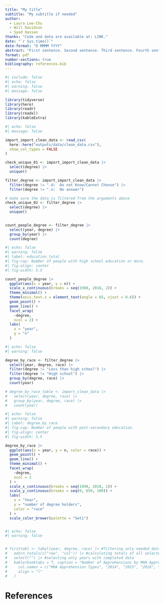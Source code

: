 ```yaml
---
title: "My title"
subtitle: "My subtitle if needed"
author: 
  - Laura Lee-Chu
  - Will Davidson
  - Syed Hassan
thanks: "Code and data are available at: LINK."
date: "`r Sys.time()`"
date-format: "D MMMM YYYY"
abstract: "First sentence. Second sentence. Third sentence. Fourth sentence."
format: pdf
number-sections: true
bibliography: references.bib
---
```


```r
#| include: false
#| echo: false
#| warning: false
#| message: false

library(tidyverse)
library(here)
library(readr)
library(readxl)
library(kableExtra)

```



```r
#| echo: false
#| message: false

import_import_clean_data <- read_csv(
  here::here("outputs/data/clean_data.csv"),
  show_col_types = FALSE
)

check_unique_01 <- import_import_clean_data |>
  select(degree) |> 
  unique()

filter_degree <- import_import_clean_data |>
  filter(degree != ".d:  Do not Know/Cannot Choose") |> 
  filter(degree != ".n:  No answer")

# make sure the data is filtered from the arguments above
check_unique_02 <- filter_degree |>
  select(degree) |> 
  unique()

  
count_people_degree <- filter_degree |> 
  select(year, degree) |>
  group_by(year) |> 
  count(degree)


```


```r
#| echo: false
#| warning: false
#| label: education_total
#| fig-cap: Number of people with high school education or more.
#| fig-align: center
#| fig-width: 5.5

count_people_degree |>
  ggplot(aes(x = year, y = n)) +
  scale_x_continuous(breaks = seq(1998, 2018, 2)) +
  theme_minimal() +
  theme(axis.text.x = element_text(angle = 65, vjust = 0.6)) +
  geom_point() +
  geom_line() +
  facet_wrap(
    ~degree,
    ncol = 2) +
  labs(
    x = "year",
    y = "n"
  )
```


```r
#| echo: false
#| warning: false

degree_by_race <- filter_degree |> 
  select(year, degree, race) |>
  filter(degree != "Less than high school") |>
  filter(degree != "High school") |>
  group_by(degree, race) |>
  count(year)

# degree_by_race_table <- import_clean_data |>
#   select(year, degree, race) |>
#   group_by(year, degree, race) |>
#   count(year)

```


```r
#| echo: false
#| warning: false
#| label: degree_by_race
#| fig-cap: Number of people with post-secondary education.
#| fig-align: center
#| fig-width: 5.5

degree_by_race |>
  ggplot(aes(x = year, y = n, color = race)) +
  geom_point() +
  geom_line() +
  theme_minimal() +
  facet_wrap(
    ~degree,
    ncol = 1
  ) +
  scale_x_continuous(breaks = seq(1998, 2018, 2)) +
  scale_y_continuous(breaks = seq(0, 650, 100)) +
  labs(
    x = "Year",
    y = "number of degree holders",
    color = "race"
  ) +
  scale_color_brewer(palette = "Set1")



```

```r
#| echo: false
#| warning: false


# firsttabl <- tabyl(year, degree, race) |> #filtering only needed data
#   adorn_totals(c("row", "col")) |> #calculating totals of all selected values
#   select("") |> #selecting only years with completed data 
#   kable(booktabs = T, caption = "Number of Apprehensions by MHA Apprehension Type from 2014 to 2021",
#     col.names = c("MHA Apprehension Types", "2014", "2015", "2016", "2017", "2018", "2019", "2020", "2021"), 
#     align = "l"
#   )
```


\newpage


# References


